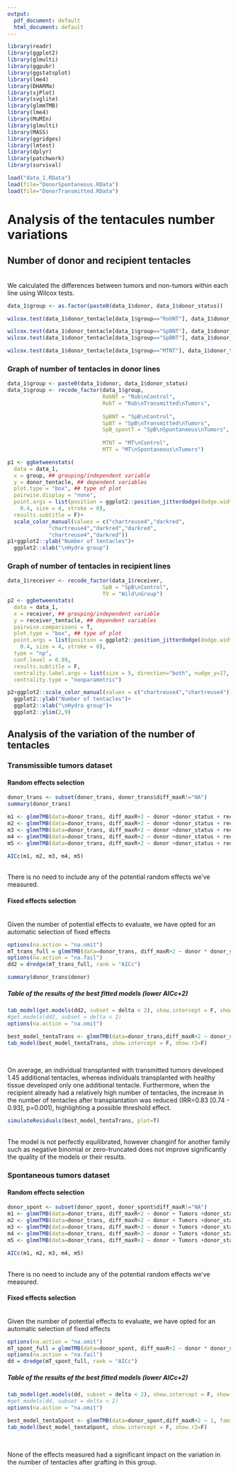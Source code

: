```yaml
---
output:
  pdf_document: default
  html_document: default
---
```

```r
library(readr)
library(ggplot2)
library(glmulti)
library(ggpubr)
library(ggstatsplot)
library(lme4)
library(DHARMa)
library(sjPlot)
library(svglite)
library(glmmTMB)
library(lme4)
library(MuMIn)
library(glmulti)
library(MASS)
library(ggridges)
library(lmtest)
library(dplyr)
library(patchwork)
library(survival)

load("data_1.RData")
load(file="DonorSpontaneous.RData")
load(file="DonorTransmitted.RData")
```

# Analysis of the tentacules number variations

## Number of donor and recipient tentacles
\
We calculated the differences between tumors and non-tumors within each line using Wilcox tests.
\
```r
data_1$group <- as.factor(paste0(data_1$donor, data_1$donor_status))

wilcox.test(data_1$donor_tentacle[data_1$group=="RobNT"], data_1$donor_tentacle[data_1$group=="RobT"])

wilcox.test(data_1$donor_tentacle[data_1$group=="SpBNT"], data_1$donor_tentacle[data_1$group=="SpBT"])
wilcox.test(data_1$donor_tentacle[data_1$group=="SpBNT"], data_1$donor_tentacle[data_1$group=="SpB_spontT"])

wilcox.test(data_1$donor_tentacle[data_1$group=="MTNT"], data_1$donor_tentacle[data_1$group=="MTT"])
```

### Graph of number of tentacles in donor lines

```r

data_1$group <- paste0(data_1$donor, data_1$donor_status)
data_1$group <- recode_factor(data_1$group, 
                              RobNT = "Rob\nControl",
                              RobT = "Rob\nTransmitted\nTumors",
                              
                              SpBNT = "SpB\nControl", 
                              SpBT = "SpB\nTransmitted\nTumors",
                              SpB_spontT = "SpB\nSpontaneous\nTumors",
                              
                              MTNT = "MT\nControl",
                              MTT = "MT\nSpontaneous\nTumors")

p1 <- ggbetweenstats(
  data = data_1,
  x = group, ## grouping/independent variable
  y = donor_tentacle, ## dependent variables
  plot.type = "box", ## type of plot
  pairwise.display = "none",
  point.args = list(position = ggplot2::position_jitterdodge(dodge.width = 0.9), alpha =
    0.4, size = 4, stroke = 0),
  results.subtitle = F)+
  scale_color_manual(values = c("chartreuse4","darkred",
             "chartreuse4","darkred","darkred",
             "chartreuse4","darkred"))
p1+ggplot2::ylab("Number of tentacles")+
  ggplot2::xlab("\nHydra group")
```

### Graph of number of tentacles in recipient lines

```r
data_1$receiver <- recode_factor(data_1$receiver, 
                              SpB = "SpB\nControl",
                              TV = "Wild\nGroup")
p2 <- ggbetweenstats(
  data = data_1,
  x = receiver, ## grouping/independent variable
  y = receiver_tentacle, ## dependent variables
  pairwise.comparisons = T,
  plot.type = "box", ## type of plot
  point.args = list(position = ggplot2::position_jitterdodge(dodge.width = 0.9), alpha =
    0.4, size = 4, stroke = 0),
  type = "np",
  conf.level = 0.99,
  results.subtitle = F,
  centrality.label.args = list(size = 5, direction="both", nudge_y=17, segment.alpha = 0),
  centrality.type = "nonparametric")

p2+ggplot2::scale_color_manual(values = c("chartreuse4","chartreuse4"))+
  ggplot2::ylab("Number of tentacles")+
  ggplot2::xlab("\nHydra group")+
  ggplot2::ylim(2,9)
```

## Analysis of the variation of the number of tentacles 
### Transmissible tumors dataset
#### Random effects selection
```r
donor_trans <- subset(donor_trans, donor_trans$diff_maxR!="NA")
summary(donor_trans)

m1 <- glmmTMB(data=donor_trans, diff_maxR+2 ~ donor +donor_status + receiver + donor_tentacle + receiver_tentacle + (1|lot) + (1|date_draft), family = poisson, REML = T)
m2 <- glmmTMB(data=donor_trans, diff_maxR+2 ~ donor +donor_status + receiver + donor_tentacle + receiver_tentacle + (1|date_draft/lot), family = poisson, REML = T)
m3 <- glmmTMB(data=donor_trans, diff_maxR+2 ~ donor +donor_status + receiver + donor_tentacle + receiver_tentacle + (1|lot), family = poisson, REML = T)
m4 <- glmmTMB(data=donor_trans, diff_maxR+2 ~ donor +donor_status + receiver + donor_tentacle + receiver_tentacle + (1|date_draft), family = poisson, REML = T)
m5 <- glmmTMB(data=donor_trans, diff_maxR+2 ~ donor +donor_status + receiver + donor_tentacle + receiver_tentacle, family = poisson, REML = T)

AICc(m1, m2, m3, m4, m5) 
```
\
There is no need to include any of the potential random effects we've measured.

#### Fixed effects selection
\
Given the number of potential effects to evaluate, we have opted for an automatic selection of fixed effects
\

```R
options(na.action = "na.omit")
mT_trans_full = glmmTMB(data=donor_trans, diff_maxR+2 ~ donor * donor_status * receiver +  receiver_tentacle +donor_tentacle, family = poisson, REML = F)
options(na.action = "na.fail")
dd2 = dredge(mT_trans_full, rank = "AICc")

summary(donor_trans$donor)
```

##### Table of the results of the best fitted models (lower AICc+2)

```r
tab_model(get.models(dd2, subset = delta < 2), show.intercept = F, show.r2 = F,show.re.var = F)
#get.models(dd2, subset = delta < 2)
options(na.action = "na.omit")
```

```r
best_model_tentaTrans <- glmmTMB(data=donor_trans,diff_maxR+2 ~ donor_status + receiver_tentacle, family = poisson, REML = T)
tab_model(best_model_tentaTrans, show.intercept = F, show.r2=F)
```
\

On average, an individual transplanted with transmitted tumors developed 1.45 additional tentacles, whereas individuals transplanted with healthy tissue developed only one additional tentacle. Furthermore, when the recipient already had a relatively high number of tentacles, the increase in the number of tentacles after transplantation was reduced (IRR=0.83 [0.74 - 0.93], p=0.001), highlighting a possible threshold effect.

```r
simulateResiduals(best_model_tentaTrans, plot=T)
```
\
The model is not perfectly equilibrated, however changinf for another family such as negative binomial or zero-truncated does not improve significantly the quality of the models or their results.

### Spontaneous tumors dataset
#### Random effects selection

```r
donor_spont <- subset(donor_spont, donor_spont$diff_maxR!="NA")
m1 <- glmmTMB(data=donor_trans, diff_maxR+2 ~ donor + Tumors +donor_status + receiver + donor_tentacle + receiver_tentacle + (1|lot) + (1|date_draft), family = poisson, REML = T)
m2 <- glmmTMB(data=donor_trans, diff_maxR+2 ~ donor + Tumors +donor_status + receiver + donor_tentacle + receiver_tentacle + (1|date_draft/lot), family = poisson, REML = T)
m3 <- glmmTMB(data=donor_trans, diff_maxR+2 ~ donor + Tumors +donor_status + receiver + donor_tentacle + receiver_tentacle + (1|lot), family = poisson, REML = T)
m4 <- glmmTMB(data=donor_trans, diff_maxR+2 ~ donor + Tumors +donor_status + receiver + donor_tentacle + receiver_tentacle + (1|date_draft), family = poisson, REML = T)
m5 <- glmmTMB(data=donor_trans, diff_maxR+2 ~ donor + Tumors +donor_status + receiver + donor_tentacle + receiver_tentacle, family = poisson, REML = T)

AICc(m1, m2, m3, m4, m5) 
```
\
There is no need to include any of the potential random effects we've measured.


#### Fixed effects selection

\
Given the number of potential effects to evaluate, we have opted for an automatic selection of fixed effects
\

```R
options(na.action = "na.omit")
mT_spont_full = glmmTMB(data=donor_spont, diff_maxR+2 ~ donor * donor_status * receiver +  receiver_tentacle +donor_tentacle, family = poisson)
options(na.action = "na.fail")
dd = dredge(mT_spont_full, rank = "AICc")
```

##### Table of the results of the best fitted models (lower AICc+2)

```r
tab_model(get.models(dd, subset = delta < 2), show.intercept = F, show.r2 = F,show.re.var = F)
#get.models(dd, subset = delta < 2)
options(na.action = "na.omit")
```

```r
best_model_tentaSpont <- glmmTMB(data=donor_spont,diff_maxR+2 ~ 1, family = poisson, REML = T)
tab_model(best_model_tentaSpont, show.intercept = F, show.r2=F)
```
\

None of the effects measured had a significant impact on the variation in the number of tentacles after grafting in this group.


